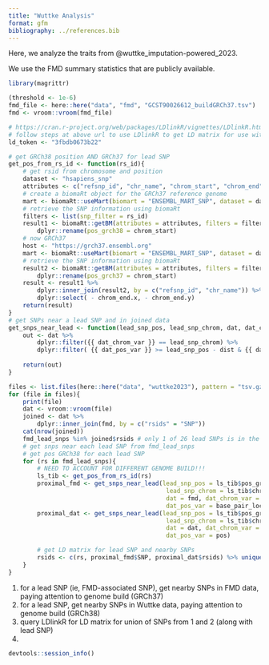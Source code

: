 ```yaml
---
title: "Wuttke Analysis"
format: gfm
bibliography: ../references.bib
---
```


Here, we analyze the traits from @wuttke_imputation-powered_2023.

We use the FMD summary statistics that are publicly available.

```r
library(magrittr)
```


```r
(threshold <- 1e-6)
fmd_file <- here::here("data", "fmd", "GCST90026612_buildGRCh37.tsv")
fmd <- vroom::vroom(fmd_file) 
```


```r
# https://cran.r-project.org/web/packages/LDlinkR/vignettes/LDlinkR.html
# follow steps at above url to use LDlinkR to get LD matrix for use with MendelianRandomization R pkg
ld_token <- "3fbdb0673b22"
```


```r
# get GRCh38 position AND GRCh37 for lead SNP
get_pos_from_rs_id <- function(rs_id){
    # get rsid from chromosome and position
    dataset <- "hsapiens_snp"
    attributes <- c("refsnp_id", "chr_name", "chrom_start", "chrom_end")
    # create a biomaRt object for the GRCh37 reference genome
    mart <- biomaRt::useMart(biomart = "ENSEMBL_MART_SNP", dataset = dataset)
    # retrieve the SNP information using biomaRt
    filters <- list(snp_filter = rs_id) 
    result1 <- biomaRt::getBM(attributes = attributes, filters = filters, mart = mart) %>%
        dplyr::rename(pos_grch38 = chrom_start) 
    # now GRCh37
    host <- "https://grch37.ensembl.org"
    mart <- biomaRt::useMart(biomart = "ENSEMBL_MART_SNP", dataset = dataset, host = host)
    # retrieve the SNP information using biomaRt
    result2 <- biomaRt::getBM(attributes = attributes, filters = filters, mart = mart) %>%
        dplyr::rename(pos_grch37 = chrom_start)
    result <- result1 %>%
        dplyr::inner_join(result2, by = c("refsnp_id", "chr_name")) %>%
        dplyr::select( - chrom_end.x, - chrom_end.y)
    return(result)
}
# get SNPs near a lead SNP and in joined data
get_snps_near_lead <- function(lead_snp_pos, lead_snp_chrom, dat, dat_chrom_var, dat_pos_var, dist = 100000){
    out <- dat %>%
        dplyr::filter({{ dat_chrom_var }} == lead_snp_chrom) %>%
        dplyr::filter( {{ dat_pos_var }} >= lead_snp_pos - dist & {{ dat_pos_var }} <= lead_snp_pos + dist) 
        
    return(out)
}
```


```r
files <- list.files(here::here("data", "wuttke2023"), pattern = "tsv.gz", full.names = TRUE)
for (file in files){
    print(file)
    dat <- vroom::vroom(file)
    joined <- dat %>%
        dplyr::inner_join(fmd, by = c("rsids" = "SNP"))
    cat(nrow(joined))    
    fmd_lead_snps %in% joined$rsids # only 1 of 26 lead SNPs is in the joined data
    # get snps near each lead SNP from fmd_lead_snps
    # get pos GRCh38 for each lead SNP
    for (rs in fmd_lead_snps){
        # NEED TO ACCOUNT FOR DIFFERENT GENOME BUILD!!!
        ls_tib <- get_pos_from_rs_id(rs)
        proximal_fmd <- get_snps_near_lead(lead_snp_pos = ls_tib$pos_grch37, 
                                            lead_snp_chrom = ls_tib$chr_name, 
                                            dat = fmd, dat_chrom_var = chromosome, 
                                            dat_pos_var = base_pair_location) 
        proximal_dat <- get_snps_near_lead(lead_snp_pos = ls_tib$pos_grch38, 
                                            lead_snp_chrom = ls_tib$chr_name, 
                                            dat = dat, dat_chrom_var = chrom, 
                                            dat_pos_var = pos) 

        # get LD matrix for lead SNP and nearby SNPs
        rsids <- c(rs, proximal_fmd$SNP, proximal_dat$rsids) %>% unique()                    
    }
}
```

1. for a lead SNP (ie, FMD-associated SNP), get nearby SNPs in FMD data, paying attention to genome build (GRCh37)
2. for a lead SNP, get nearby SNPs in Wuttke data, paying attention to genome build (GRCh38)
3. query LDlinkR for LD matrix for union of SNPs from 1 and 2 (along with lead SNP)
4. 




```r
devtools::session_info()
```